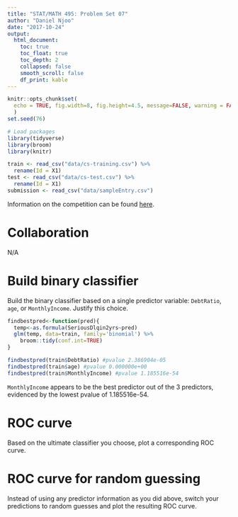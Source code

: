```yaml
---
title: "STAT/MATH 495: Problem Set 07"
author: "Daniel Njoo"
date: "2017-10-24"
output:
  html_document:
    toc: true
    toc_float: true
    toc_depth: 2
    collapsed: false
    smooth_scroll: false
    df_print: kable
---
```


```r
knitr::opts_chunk$set(
  echo = TRUE, fig.width=8, fig.height=4.5, message=FALSE, warning = FALSE
  )
set.seed(76)

# Load packages
library(tidyverse)
library(broom)
library(knitr)

train <- read_csv("data/cs-training.csv") %>% 
  rename(Id = X1)
test <- read_csv("data/cs-test.csv") %>% 
  rename(Id = X1)
submission <- read_csv("data/sampleEntry.csv")
```

Information on the competition can be found [here](https://www.kaggle.com/c/GiveMeSomeCredit/data).

# Collaboration

N/A

# Build binary classifier

Build the binary classifier based on a single predictor variable: `DebtRatio`,
`age`, or `MonthlyIncome`. Justify this choice.

```r
findbestpred<-function(pred){
  temp<-as.formula(SeriousDlqin2yrs~pred) 
  glm(temp, data=train, family='binomial') %>% 
    broom::tidy(conf.int=TRUE)
}

findbestpred(train$DebtRatio) #pvalue 2.386904e-05
findbestpred(train$age) #pvalue 0.000000e+00
findbestpred(train$MonthlyIncome) #pvalue 1.185516e-54

```

`MonthlyIncome` appears to be the best predictor out of the 3 predictors, evidenced by the lowest pvalue of 1.185516e-54.

# ROC curve

Based on the ultimate classifier you choose, plot a corresponding ROC curve.




# ROC curve for random guessing

Instead of using any predictor information as you did above, switch your
predictions to random guesses and plot the resulting ROC curve.

```r

```
